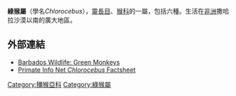 {{Automatic Taxobox
| image = Chlorocebus pygerythrus.jpg
| image_width = 210px
| taxon= Chlorocebus
| authority = [[J._E._Gray|J. E. Gray]], 1870
| type_species = ''Simia aethiops''
| type_species_authority = [[卡爾·林奈|Linnaeus]], 1766
| subdivision_ranks = [[種|種]]
| subdivision = 
* ''C. sabaceus''
* [[綠猴|綠猴]] ''C. aethiops''
* ''C. djamdjamensis''
* [[坦塔罗斯绿猴|坦塔罗斯绿猴]] ''C. tantalus''
* ''C. pygerythrus''
* ''C. cynosuros''
}}

'''綠猴屬'''（學名''Chlorocebus''），[[靈長目|靈長目]]、[[猴科|猴科]]的一屬，包括六種。生活在[[非洲|非洲]]撒哈拉沙漠以南的廣大地區。

==外部連結==
{{Commons category|Chlorocebus}}
{{Wikispecies|Chlorocebus}}
*[http://www.barbados.org/monkeys.htm Barbados Wildlife: Green Monkeys] {{Wayback|url=http://www.barbados.org/monkeys.htm |date=20131215145313 }}
*[http://pin.primate.wisc.edu/factsheets/entry/vervet Primate Info Net ''Chlorocebus'' Factsheet] {{Wayback|url=http://pin.primate.wisc.edu/factsheets/entry/vervet |date=20071012145356 }}
{{簡鼻亞目|C.}}
{{Taxonbar|from=Q1061088}}

[[Category:獼猴亞科|Category:獼猴亞科]]
[[Category:綠猴屬|Category:綠猴屬]]